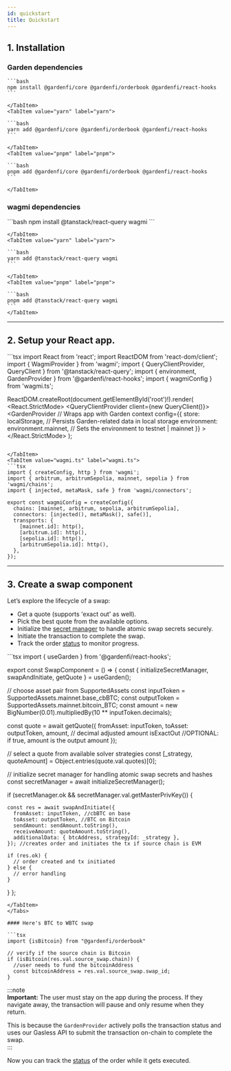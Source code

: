 ```yaml
---
id: quickstart
title: Quickstart
---
```



## 1. Installation

<InstallAlert/>

### Garden dependencies  

<Tabs>
    <TabItem value="npm" label="npm">
    
    ```bash
    npm install @gardenfi/core @gardenfi/orderbook @gardenfi/react-hooks
    ```

    </TabItem>
    <TabItem value="yarn" label="yarn">
    
    ```bash
    yarn add @gardenfi/core @gardenfi/orderbook @gardenfi/react-hooks
    ```

    </TabItem>
    <TabItem value="pnpm" label="pnpm">
    
    ```bash
    pnpm add @gardenfi/core @gardenfi/orderbook @gardenfi/react-hooks
    ```

    </TabItem>
</Tabs>

### wagmi dependencies

<Tabs>
    <TabItem value="npm" label="npm">
    ```bash
    npm install @tanstack/react-query wagmi
    ```

    </TabItem>
    <TabItem value="yarn" label="yarn">
    
    ```bash
    yarn add @tanstack/react-query wagmi
    ```

    </TabItem>
    <TabItem value="pnpm" label="pnpm">
    
    ```bash
    pnpm add @tanstack/react-query wagmi
    ```
    </TabItem>
</Tabs>

---
 
## 2. Setup your React app.

<Tabs>
   <TabItem value="main.tsx" label="main.tsx" default>
```tsx
import React from 'react';
import ReactDOM from 'react-dom/client';
import { WagmiProvider } from 'wagmi';
import { QueryClientProvider, QueryClient } from '@tanstack/react-query';
import { environment, GardenProvider } from '@gardenfi/react-hooks';
import { wagmiConfig } from 'wagmi.ts';

ReactDOM.createRoot(document.getElementById('root')!).render(
  <React.StrictMode>
    <WagmiProvider config={wagmiConfig}>
      <QueryClientProvider client={new QueryClient()}>
        <GardenProvider // Wraps app with Garden context
          config={{
            store: localStorage, // Persists Garden-related data in local storage
            environment: environment.mainnet, // Sets the environment to testnet | mainnet
          }}
        >
          <App />
        </GardenProvider>
      </QueryClientProvider>
    </WagmiProvider>
  </React.StrictMode>
);
```

</TabItem> 
<TabItem value="wagmi.ts" label="wagmi.ts">
```tsx
import { createConfig, http } from 'wagmi';
import { arbitrum, arbitrumSepolia, mainnet, sepolia } from 'wagmi/chains';
import { injected, metaMask, safe } from 'wagmi/connectors';

export const wagmiConfig = createConfig({
  chains: [mainnet, arbitrum, sepolia, arbitrumSepolia],
  connectors: [injected(), metaMask(), safe()],
  transports: {
    [mainnet.id]: http(),
    [arbitrum.id]: http(),
    [sepolia.id]: http(),
    [arbitrumSepolia.id]: http(),
  },
});
```
</TabItem>
</Tabs>

---

## 3. Create a swap component

Let’s explore the lifecycle of a swap:
- Get a quote (supports 'exact out' as well).  
- Pick the best quote from the available options.  
- Initialize the [secret manager](../../core/SecretManager.mdx) to handle atomic swap secrets securely.  
- Initiate the transaction to complete the swap.
- Track the order [status](../../core/GetOrders.mdx) to monitor progress.
  
<Tabs>
   <TabItem value="swap.tsx" label="swap.tsx" default>
```tsx 
import { useGarden } from '@gardenfi/react-hooks';

export const SwapComponent = () => {
  const { initializeSecretManager, swapAndInitiate, getQuote } = useGarden();

// choose asset pair from SupportedAssets
  const inputToken = SupportedAssets.mainnet.base_cbBTC;
  const outputToken = SupportedAssets.mainnet.bitcoin_BTC;
  const amount = new BigNumber(0.01).multipliedBy(10 ** inputToken.decimals);

  const quote = await getQuote({
    fromAsset: inputToken,
    toAsset: outputToken,
    amount, // decimal adjusted amount
    isExactOut //OPTIONAL: if true, amount is the output amount
  });

  // select a quote from available solver strategies
  const [_strategy, quoteAmount] = Object.entries(quote.val.quotes)[0];

  // initialize secret manager for handling atomic swap secrets and hashes
  const secretManager = await initializeSecretManager();

  if (secretManager.ok && secretManager.val.getMasterPrivKey()) {
    
    const res = await swapAndInitiate({
      fromAsset: inputToken, //cbBTC on base
      toAsset: outputToken, //BTC on Bitcoin
      sendAmount: sendAmount.toString(),
      receiveAmount: quoteAmount.toString(),
      additionalData: { btcAddress, strategyId: _strategy },
    }); //creates order and initiates the tx if source chain is EVM

    if (res.ok) {
      // order created and tx initiated
    } else {
      // error handling
    }

  }
};
```
</TabItem>
</Tabs>

#### Here's BTC to WBTC swap

```tsx
import {isBitcoin} from "@gardenfi/orderbook"

// verify if the source chain is Bitcoin
if (isBitcoin(res.val.source_swap.chain)) {
  //user needs to fund the bitcoinAddress
  const bitcoinAddress = res.val.source_swap.swap_id;
}
```

:::note  
**Important:** The user must stay on the app during the process. If they navigate away, the transaction will pause and only resume when they return.  

This is because the `GardenProvider` actively polls the transaction status and uses our Gasless API to submit the transaction on-chain to complete the swap.  
:::

Now you can track the [status](../../core/GetOrders.mdx) of the order while it gets executed.
